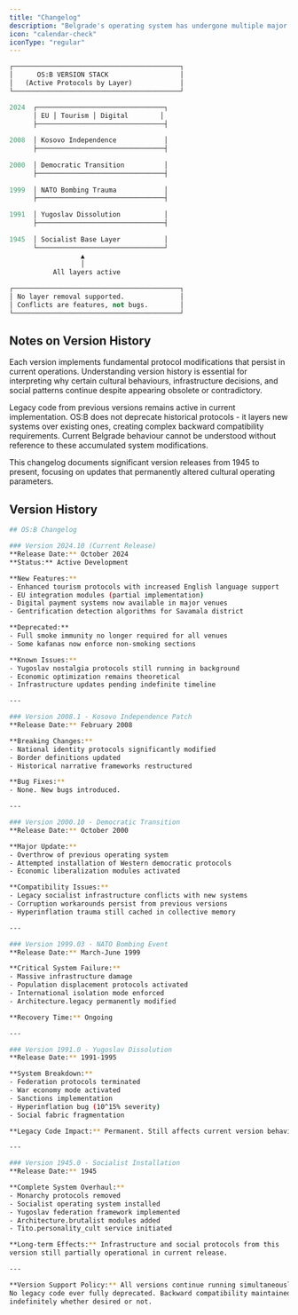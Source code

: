 ```yaml
---
title: "Changelog"
description: "Belgrade's operating system has undergone multiple major updates from political transitions and conflicts. Legacy code from previous versions remains active, layering over existing protocols. Current behaviour cannot be understood without reference to these accumulated system modifications."
icon: "calendar-check"
iconType: "regular"
---
```


```python
┌──────────────────────────────────────────┐
│      OS:B VERSION STACK                  │
│   (Active Protocols by Layer)            │
└──────────────────────────────────────────┘

2024  ┌────────────────────────────────┐
      │ EU │ Tourism │ Digital        │
      ├────────────────────────────────┤
      
2008  │ Kosovo Independence            │
      ├────────────────────────────────┤
      
2000  │ Democratic Transition          │
      ├────────────────────────────────┤
      
1999  │ NATO Bombing Trauma            │
      ├────────────────────────────────┤
      
1991  │ Yugoslav Dissolution           │
      ├────────────────────────────────┤
      
1945  │ Socialist Base Layer           │
      └────────────────────────────────┘
                  ▲
                  │
           All layers active

┌──────────────────────────────────────────┐
│ No layer removal supported.              │
│ Conflicts are features, not bugs.        │
└──────────────────────────────────────────┘
```

## Notes on Version History

Each version implements fundamental protocol modifications that persist in current operations. Understanding version history is essential for interpreting why certain cultural behaviours, infrastructure decisions, and social patterns continue despite appearing obsolete or contradictory.

Legacy code from previous versions remains active in current implementation. OS:B does not deprecate historical protocols - it layers new systems over existing ones, creating complex backward compatibility requirements. Current Belgrade behaviour cannot be understood without reference to these accumulated system modifications.

This changelog documents significant version releases from 1945 to present, focusing on updates that permanently altered cultural operating parameters.

## Version History

```bash
## OS:B Changelog

### Version 2024.10 (Current Release)
**Release Date:** October 2024
**Status:** Active Development

**New Features:**
- Enhanced tourism protocols with increased English language support
- EU integration modules (partial implementation)
- Digital payment systems now available in major venues
- Gentrification detection algorithms for Savamala district

**Deprecated:**
- Full smoke immunity no longer required for all venues
- Some kafanas now enforce non-smoking sections

**Known Issues:**
- Yugoslav nostalgia protocols still running in background
- Economic optimization remains theoretical
- Infrastructure updates pending indefinite timeline

---

### Version 2008.1 - Kosovo Independence Patch
**Release Date:** February 2008

**Breaking Changes:**
- National identity protocols significantly modified
- Border definitions updated
- Historical narrative frameworks restructured

**Bug Fixes:**
- None. New bugs introduced.

---

### Version 2000.10 - Democratic Transition
**Release Date:** October 2000

**Major Update:**
- Overthrow of previous operating system
- Attempted installation of Western democratic protocols
- Economic liberalization modules activated

**Compatibility Issues:**
- Legacy socialist infrastructure conflicts with new systems
- Corruption workarounds persist from previous versions
- Hyperinflation trauma still cached in collective memory

---

### Version 1999.03 - NATO Bombing Event
**Release Date:** March-June 1999

**Critical System Failure:**
- Massive infrastructure damage
- Population displacement protocols activated
- International isolation mode enforced
- Architecture.legacy permanently modified

**Recovery Time:** Ongoing

---

### Version 1991.0 - Yugoslav Dissolution
**Release Date:** 1991-1995

**System Breakdown:**
- Federation protocols terminated
- War economy mode activated
- Sanctions implementation
- Hyperinflation bug (10^15% severity)
- Social fabric fragmentation

**Legacy Code Impact:** Permanent. Still affects current version behavior.

---

### Version 1945.0 - Socialist Installation
**Release Date:** 1945

**Complete System Overhaul:**
- Monarchy protocols removed
- Socialist operating system installed
- Yugoslav federation framework implemented
- Architecture.brutalist modules added
- Tito.personality_cult service initiated

**Long-term Effects:** Infrastructure and social protocols from this 
version still partially operational in current release.

---

**Version Support Policy:** All versions continue running simultaneously. 
No legacy code ever fully deprecated. Backward compatibility maintained 
indefinitely whether desired or not.
```